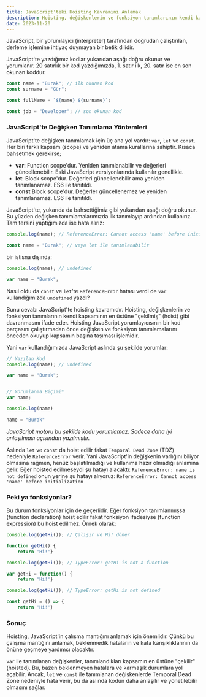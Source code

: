 ```yaml
---
title: JavaScript'teki Hoisting Kavramını Anlamak
description: Hoisting, değişkenlerin ve fonksiyon tanımlarının kendi kapsamının en üstüne "çekilmiş" (hoist) gibi davranmasını ifade eder.
date: 2023-11-20
---
```


JavaScript, bir yorumlayıcı (interpreter) tarafından doğrudan çalıştırılan, derleme işlemine ihtiyaç duymayan bir betik dilidir.

JavaScript'te yazdığımız kodlar yukarıdan aşağı doğru okunur ve yorumlanır. 20 satırlık bir kod yazdığımızda, 1. satır ilk, 20. satır ise en son okunan koddur.

```javascript
const name = "Burak"; // ilk okunan kod
const surname = "Gür";

const fullName = `${name} ${surname}`;

const job = "Developer"; // son okunan kod
```

### JavaScript'te Değişken Tanımlama Yöntemleri

JavaScript'te değişken tanımlamak için üç ana yol vardır: `var`, `let` ve `const`. Her biri farklı kapsam (scope) ve yeniden atama kurallarına sahiptir. Kısaca bahsetmek gerekirse;

- **var**: Function scope'dur. Yeniden tanımlanabilir ve değerleri güncellenebilir. Eski JavaScript versiyonlarında kullanılır genellikle.
- **let**: Block scope'dur. Değerleri güncellenebilir ama yeniden tanımlanamaz. ES6 ile tanıtıldı.
- **const** Block scope'dur. Değerler güncellenemez ve yeniden tanımlanamaz. ES6 ile tanıtıldı.

JavaScript'te, yukarıda da bahsettiğimiz gibi yukarıdan aşağı doğru okunur. Bu yüzden değişken tanımlamalarımızda ilk tanımlayıp ardından kullanırız. Tam tersini yaptığımızda ise hata alırız:

```javascript
console.log(name); // ReferenceError: Cannot access 'name' before initialization

const name = "Burak"; // veya let ile tanımlanabilir
```

bir istisna dışında:

```javascript
console.log(name); // undefined

var name = "Burak";
```

Nasıl oldu da `const` ve `let`'te `ReferenceError` hatası verdi de `var` kullandığımızda `undefined` yazdı?

Bunu cevabı JavaScript'te hoisting kavramıdır. Hoisting, değişkenlerin ve fonksiyon tanımlarının kendi kapsamının en üstüne "çekilmiş" (hoist) gibi davranmasını ifade eder. Hoisting JavaScript yorumlayıcısının bir kod parçasını çalıştırmadan önce değişken ve fonksiyon tanımlamalarını önceden okuyup kapsamın başına taşıması işlemidir.

Yani `var` kullandığımızda JavaScript aslında şu şekilde yorumlar:

```javascript
// Yazılan Kod
console.log(name); // undefined

var name = "Burak";


// Yorumlanma Biçimi*
var name;

console.log(name)

name = "Burak"
```

*JavaScript motoru bu şekilde kodu yorumlamaz. Sadece daha iyi anlaşılması açısından yazılmıştır.*

Aslında `let` ve `const` da hoist edilir fakat `Temporal Dead Zone` (TDZ) nedeniyle `ReferenceError` verir. Yani JavaScript'in değişkenin varlığını biliyor olmasına rağmen, henüz başlatılmadığı ve kullanıma hazır olmadığı anlamına gelir. Eğer hoisted edilmeseydi şu hatayı alacaktı: `ReferenceError: name is not defined` onun yerine şu hatayı alıyoruz: `ReferenceError: Cannot access 'name' before initialization`

### Peki ya fonksiyonlar?

Bu durum fonksiyonlar için de geçerlidir. Eğer fonksiyon tanımlanmışsa (function declaration) hoist edilir fakat fonksiyon ifadesiyse (function expression) bu hoist edilmez. Örnek olarak:

```javascript
console.log(getHi()); // Çalışır ve Hi! döner

function getHi() {
    return 'Hi!'}
```

```javascript
console.log(getHi()); // TypeError: getHi is not a function

var getHi = function() {
    return 'Hi!'}
```

```javascript
console.log(getHi()); // TypeError: getHi is not defined

const getHi = () => {
    return 'Hi!'}
```

### Sonuç

Hoisting, JavaScript'in çalışma mantığını anlamak için önemlidir. Çünkü bu çalışma mantığını anlamak, beklenmedik hataların ve kafa karışıklıklarının da önüne geçmeye yardımcı olacaktır.

`var` ile tanımlanan değişkenler, tanımlandıkları kapsamın en üstüne "çekilir" (hoisted). Bu, bazen beklenmeyen hatalara ve karmaşık durumlara yol açabilir. Ancak, `let` ve `const` ile tanımlanan değişkenlerde Temporal Dead Zone nedeniyle hata verir, bu da aslında kodun daha anlaşılır ve yönetilebilir olmasını sağlar.
